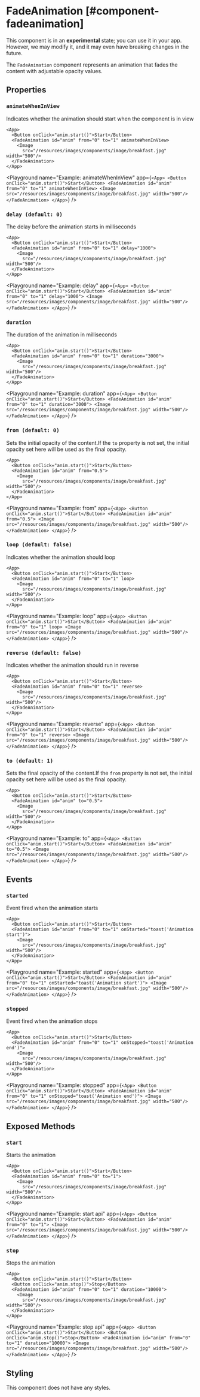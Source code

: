 
# FadeAnimation [#component-fadeanimation]

<Callout type="warning" emoji="📔">This component is in an **experimental** state; you can use it in your app. However, we may modify it, and it may even have breaking changes in the future.</Callout>

The `FadeAnimation` component represents an animation that fades the content with adjustable opacity values.

## Properties

### `animateWhenInView`

Indicates whether the animation should start when the component is in view

```ueml copy /animateWhenInView/
<App>
  <Button onClick="anim.start()">Start</Button>
  <FadeAnimation id="anim" from="0" to="1" animateWhenInView>
    <Image
      src="/resources/images/components/image/breakfast.jpg" width="500"/>
  </FadeAnimation>
</App>
```

<Playground
  name="Example: animateWhenInView"
  app={`
  <App>
    <Button onClick="anim.start()">Start</Button>
    <FadeAnimation id="anim" from="0" to="1" animateWhenInView>
      <Image
        src="/resources/images/components/image/breakfast.jpg" width="500"/>
    </FadeAnimation>
  </App>
  `}
/>

### `delay (default: 0)`

The delay before the animation starts in milliseconds

```ueml copy /delay="1000"/
<App>
  <Button onClick="anim.start()">Start</Button>
  <FadeAnimation id="anim" from="0" to="1" delay="1000">
    <Image
      src="/resources/images/components/image/breakfast.jpg" width="500"/>
  </FadeAnimation>
</App>
```

<Playground
  name="Example: delay"
  app={`
  <App>
    <Button onClick="anim.start()">Start</Button>
    <FadeAnimation id="anim" from="0" to="1" delay="1000">
      <Image
        src="/resources/images/components/image/breakfast.jpg" width="500"/>
    </FadeAnimation>
  </App>
  `}
/>

### `duration`

The duration of the animation in milliseconds

```ueml copy /duration/
<App>
  <Button onClick="anim.start()">Start</Button>
  <FadeAnimation id="anim" from="0" to="1" duration="3000">
    <Image
      src="/resources/images/components/image/breakfast.jpg" width="500"/>
  </FadeAnimation>
</App>
```

<Playground
  name="Example: duration"
  app={`
  <App>
    <Button onClick="anim.start()">Start</Button>
    <FadeAnimation id="anim" from="0" to="1" duration="3000">
      <Image
        src="/resources/images/components/image/breakfast.jpg" width="500"/>
    </FadeAnimation>
  </App>
  `}
/>

### `from (default: 0)`

Sets the initial opacity of the content.If the `to` property is not set, the initial opacity set here will be used as the final opacity.

```ueml copy /from="0.5"/
<App>
  <Button onClick="anim.start()">Start</Button>
  <FadeAnimation id="anim" from="0.5">
    <Image
      src="/resources/images/components/image/breakfast.jpg" width="500"/>
  </FadeAnimation>
</App>
```

<Playground
  name="Example: from"
  app={`
  <App>
    <Button onClick="anim.start()">Start</Button>
    <FadeAnimation id="anim" from="0.5">
      <Image
        src="/resources/images/components/image/breakfast.jpg" width="500"/>
    </FadeAnimation>
  </App>
  `}
/>

### `loop (default: false)`

Indicates whether the animation should loop

```ueml copy /loop/
<App>
  <Button onClick="anim.start()">Start</Button>
  <FadeAnimation id="anim" from="0" to="1" loop>
    <Image
      src="/resources/images/components/image/breakfast.jpg" width="500"/>
  </FadeAnimation>
</App>
```

<Playground
  name="Example: loop"
  app={`
  <App>
    <Button onClick="anim.start()">Start</Button>
    <FadeAnimation id="anim" from="0" to="1" loop>
      <Image
        src="/resources/images/components/image/breakfast.jpg" width="500"/>
    </FadeAnimation>
  </App>
  `}
/>

### `reverse (default: false)`

Indicates whether the animation should run in reverse

```ueml copy /reverse/
<App>
  <Button onClick="anim.start()">Start</Button>
  <FadeAnimation id="anim" from="0" to="1" reverse>
    <Image
      src="/resources/images/components/image/breakfast.jpg" width="500"/>
  </FadeAnimation>
</App>
```

<Playground
  name="Example: reverse"
  app={`
  <App>
    <Button onClick="anim.start()">Start</Button>
    <FadeAnimation id="anim" from="0" to="1" reverse>
      <Image
        src="/resources/images/components/image/breakfast.jpg" width="500"/>
    </FadeAnimation>
  </App>
  `}
/>

### `to (default: 1)`

Sets the final opacity of the content.If the `from` property is not set, the initial opacity set here will be used as the final opacity.

```ueml copy /to="0.5"/
<App>
  <Button onClick="anim.start()">Start</Button>
  <FadeAnimation id="anim" to="0.5">
    <Image
      src="/resources/images/components/image/breakfast.jpg" width="500"/>
  </FadeAnimation>
</App>
```

<Playground
  name="Example: to"
  app={`
  <App>
    <Button onClick="anim.start()">Start</Button>
    <FadeAnimation id="anim" to="0.5">
      <Image
        src="/resources/images/components/image/breakfast.jpg" width="500"/>
    </FadeAnimation>
  </App>
  `}
/>

## Events

### `started`

Event fired when the animation starts

```ueml copy /onStarted="toast('Animation start')"/
<App>
  <Button onClick="anim.start()">Start</Button>
  <FadeAnimation id="anim" from="0" to="1" onStarted="toast('Animation start')">
    <Image
      src="/resources/images/components/image/breakfast.jpg" width="500"/>
  </FadeAnimation>
</App>
```

<Playground
  name="Example: started"
  app={`
    <App>
      <Button onClick="anim.start()">Start</Button>
      <FadeAnimation id="anim" from="0" to="1" onStarted="toast('Animation start')">
        <Image
          src="/resources/images/components/image/breakfast.jpg" width="500"/>
      </FadeAnimation>
    </App>
  `}
/>

### `stopped`

Event fired when the animation stops

```ueml copy /onStopped="toast('Animation start')"/
<App>
  <Button onClick="anim.start()">Start</Button>
  <FadeAnimation id="anim" from="0" to="1" onStopped="toast('Animation end')">
    <Image
      src="/resources/images/components/image/breakfast.jpg" width="500"/>
  </FadeAnimation>
</App>
```

<Playground
  name="Example: stopped"
  app={`
    <App>
      <Button onClick="anim.start()">Start</Button>
      <FadeAnimation id="anim" from="0" to="1" onStopped="toast('Animation end')">
        <Image
          src="/resources/images/components/image/breakfast.jpg" width="500"/>
      </FadeAnimation>
    </App>
  `}
/>

## Exposed Methods

### `start`

Starts the animation

```ueml copy /anim.start()/
<App>
  <Button onClick="anim.start()">Start</Button>
  <FadeAnimation id="anim" from="0" to="1">
    <Image
      src="/resources/images/components/image/breakfast.jpg" width="500"/>
  </FadeAnimation>
</App>
```

<Playground
  name="Example: start api"
  app={`
    <App>
      <Button onClick="anim.start()">Start</Button>
      <FadeAnimation id="anim" from="0" to="1">
        <Image
          src="/resources/images/components/image/breakfast.jpg" width="500"/>
      </FadeAnimation>
    </App>
  `}
/>

### `stop`

Stops the animation

```ueml copy /anim.stop()/
<App>
  <Button onClick="anim.start()">Start</Button>
  <Button onClick="anim.stop()">Stop</Button>
  <FadeAnimation id="anim" from="0" to="1" duration="10000">
    <Image
      src="/resources/images/components/image/breakfast.jpg" width="500"/>
  </FadeAnimation>
</App>
```

<Playground
  name="Example: stop api"
  app={`
    <App>
      <Button onClick="anim.start()">Start</Button>
      <Button onClick="anim.stop()">Stop</Button>
      <FadeAnimation id="anim" from="0" to="1" duration="10000">
        <Image
          src="/resources/images/components/image/breakfast.jpg" width="500"/>
      </FadeAnimation>
    </App>
  `}
/>

## Styling

This component does not have any styles.
